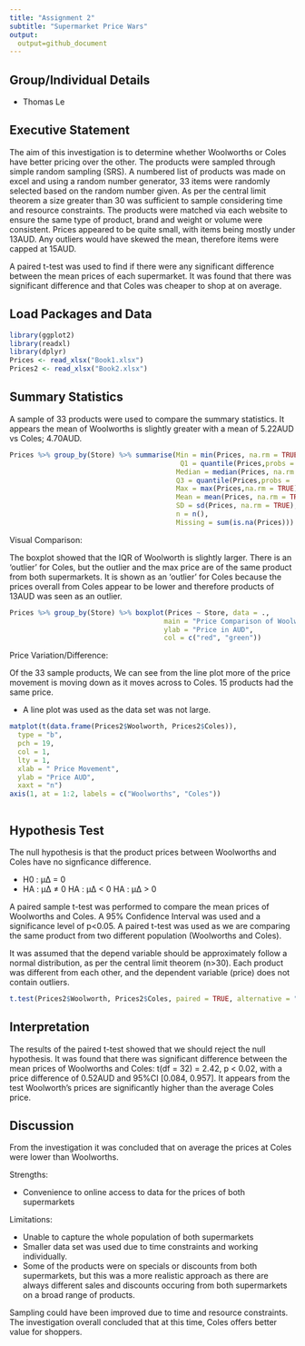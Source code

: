 ---
title: "Assignment 2"
subtitle: "Supermarket Price Wars"
output: 
  output=github_document
---

## Group/Individual Details

* Thomas Le 

## Executive Statement

The aim of this investigation is to determine whether Woolworths or Coles have better pricing over the other. The products were sampled through simple random sampling (SRS). A numbered list of products was made on excel and using a random number generator, 33 items were randomly selected based on the random number given. As per the central limit theorem a size greater than 30 was sufficient to sample considering time and resource constraints. 
The products were matched via each website to ensure the same type of product, brand and weight or volume were consistent.
Prices appeared to be quite small, with items being mostly under 13AUD. Any outliers would have skewed the mean, therefore items were capped at 15AUD. 

A paired t-test was used to find if there were any significant difference between the mean prices of each supermarket. It was found that there was significant difference and that Coles was cheaper to shop at on average. 

## Load Packages and Data

```{r}
library(ggplot2)
library(readxl)
library(dplyr)
Prices <- read_xlsx("Book1.xlsx")
Prices2 <- read_xlsx("Book2.xlsx")
```

## Summary Statistics
A sample of 33 products were used to compare the summary statistics. It appears the mean of Woolworths is slightly greater with a mean of 5.22AUD vs Coles; 4.70AUD.

```{r}
Prices %>% group_by(Store) %>% summarise(Min = min(Prices, na.rm = TRUE),
                                          Q1 = quantile(Prices,probs = .25,na.rm = TRUE),
                                         Median = median(Prices, na.rm = TRUE),
                                         Q3 = quantile(Prices,probs = .75,na.rm = TRUE),
                                         Max = max(Prices,na.rm = TRUE),
                                         Mean = mean(Prices, na.rm = TRUE),
                                         SD = sd(Prices, na.rm = TRUE),
                                         n = n(),
                                         Missing = sum(is.na(Prices)))

```
Visual Comparison:

The boxplot showed that the IQR of Woolworth is slightly larger. There is an 'outlier' for Coles, but the outlier and the max price are of the same product from both supermarkets. It is shown as an 'outlier' for Coles because the prices overall from Coles appear to be lower and therefore products of 13AUD was seen as an outlier. 


```{r}
Prices %>% group_by(Store) %>% boxplot(Prices ~ Store, data = .,
                                      main = "Price Comparison of Woolworths and Coles",
                                      ylab = "Price in AUD",
                                      col = c("red", "green"))
```

Price Variation/Difference:

Of the 33 sample products, We can see from the line plot more of the price movement is moving down as it moves across to Coles. 15 products had the same price. 

* A line plot was used as the data set was not large. 


```{r}
matplot(t(data.frame(Prices2$Woolworth, Prices2$Coles)),
  type = "b",
  pch = 19,
  col = 1,
  lty = 1,
  xlab = " Price Movement",
  ylab = "Price AUD",
  xaxt = "n")
axis(1, at = 1:2, labels = c("Woolworths", "Coles"))



```


## Hypothesis Test
The null hypothesis is that the product prices between Woolworths and Coles have no signficance difference. 

* H0 : μΔ = 0
* HA : μΔ ≠ 0 HA : μΔ < 0 HA : μΔ > 0

A paired sample t-test was performed to compare the mean prices of Woolworths and Coles. A 95% Confidence Interval was used and a significance level of p<0.05.
A paired t-test was used as we are comparing the same product from two different population (Woolworths and Coles). 

It was assumed that the depend variable should be approximately follow a normal distribution, as per the central limit theorem (n>30). Each product was different from each other, and the dependent variable (price) does not contain outliers. 


```{r}
t.test(Prices2$Woolworth, Prices2$Coles, paired = TRUE, alternative = "two.sided")
```

## Interpretation

The results of the paired t-test showed that we should reject the null hypothesis. It was found that there was significant difference between the mean prices of Woolworths and Coles: t(df = 32) = 2.42, p < 0.02, with a price difference of 0.52AUD and 95%CI [0.084, 0.957]. It appears from the test Woolworth's prices are significantly higher than the average Coles price. 

## Discussion 

From the investigation it was concluded that on average the prices at Coles were lower than Woolworths. 

Strengths:

* Convenience to online access to data for the prices of both supermarkets

Limitations:

* Unable to capture the whole population of both supermarkets
* Smaller data set was used due to time constraints and working individually.
* Some of the products were on specials or discounts from both supermarkets, but this was a more realistic approach as there are always different sales and discounts occuring from both supermarkets on a broad range of products. 

Sampling could have been improved due to time and resource constraints. 
The investigation overall concluded that at this time, Coles offers better value for shoppers. 




